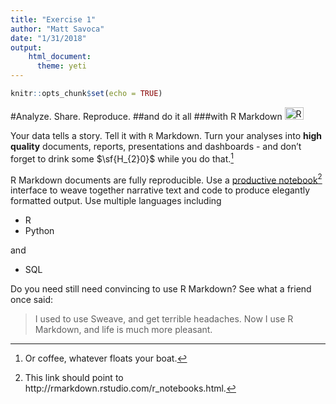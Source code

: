 ```yaml
---
title: "Exercise 1"
author: "Matt Savoca"
date: "1/31/2018"
output: 
    html_document:
      theme: yeti
---
```


```r
knitr::opts_chunk$set(echo = TRUE)
```


#Analyze. Share. Reproduce. 
##and do it all 
###with R Markdown ![R Markdown logo](https://www.rstudio.com/wp-content/uploads/2017/05/rmarkdown.png){width=30px height=20px}

Your data tells a story. Tell it with `R` Markdown. Turn your analyses into **high quality** documents, reports, presentations and dashboards - and don't forget to drink some $\sf{H_{2}0}$ while you do that.[^1] 

R Markdown documents are fully reproducible. Use a [productive notebook](http://rmarkdown.rstudio.com/r_notebooks.html)[^2] interface to weave together narrative text and code to produce elegantly formatted output. Use multiple languages including 

- R
- Python

and

- SQL

Do you need still need convincing to use R Markdown? See what a friend once said: 

>I used to use Sweave, and get terrible headaches. Now I use R Markdown, and life is much more pleasant. 

[^1]: Or coffee, whatever floats your boat. 
[^2]: This link should point to http://rmarkdown.rstudio.com/r_notebooks.html.

